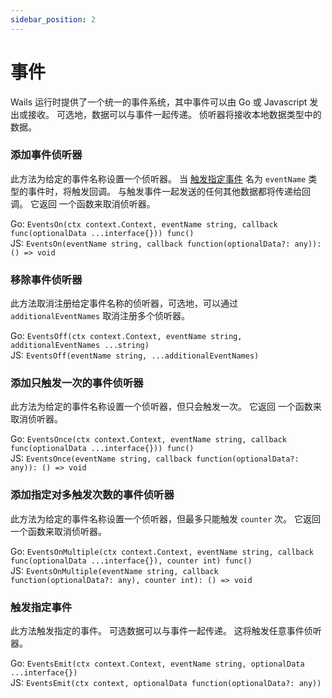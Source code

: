 ```yaml
---
sidebar_position: 2
---
```


# 事件

Wails 运行时提供了一个统一的事件系统，其中事件可以由 Go 或 Javascript 发出或接收。 可选地，数据可以与事件一起传递。 侦听器将接收本地数据类型中的数据。

### 添加事件侦听器

此方法为给定的事件名称设置一个侦听器。 当 [触发指定事件](#触发指定事件) 名为 `eventName` 类型的事件时，将触发回调。 与触发事件一起发送的任何其他数据都将传递给回调。 它返回 一个函数来取消侦听器。

Go: `EventsOn(ctx context.Context, eventName string, callback func(optionalData ...interface{})) func()`<br/> JS: `EventsOn(eventName string, callback function(optionalData?: any)): () => void`

### 移除事件侦听器

此方法取消注册给定事件名称的侦听器，可选地，可以通过 `additionalEventNames` 取消注册多个侦听器。

Go: `EventsOff(ctx context.Context, eventName string, additionalEventNames ...string)`<br/> JS: `EventsOff(eventName string, ...additionalEventNames)`

### 添加只触发一次的事件侦听器

此方法为给定的事件名称设置一个侦听器，但只会触发一次。 它返回 一个函数来取消侦听器。

Go: `EventsOnce(ctx context.Context, eventName string, callback func(optionalData ...interface{})) func()`<br/> JS: `EventsOnce(eventName string, callback function(optionalData?: any)): () => void`

### 添加指定对多触发次数的事件侦听器

此方法为给定的事件名称设置一个侦听器，但最多只能触发 `counter` 次。 它返回 一个函数来取消侦听器。

Go: `EventsOnMultiple(ctx context.Context, eventName string, callback func(optionalData ...interface{}), counter int) func()`<br/> JS: `EventsOnMultiple(eventName string, callback function(optionalData?: any), counter int): () => void`

### 触发指定事件

此方法触发指定的事件。 可选数据可以与事件一起传递。 这将触发任意事件侦听器。

Go: `EventsEmit(ctx context.Context, eventName string, optionalData ...interface{})`<br/> JS: `EventsEmit(ctx context, optionalData function(optionalData?: any))`
